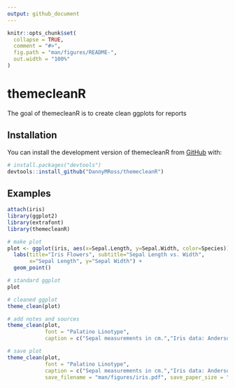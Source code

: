 ```yaml
---
output: github_document
---
```


<!-- README.md is generated from README.Rmd. Please edit that file -->

```r
knitr::opts_chunk$set(
  collapse = TRUE,
  comment = "#>",
  fig.path = "man/figures/README-",
  out.width = "100%"
)
```

# themecleanR

<!-- badges: start -->
<!-- badges: end -->

The goal of themecleanR is to create clean ggplots for reports

## Installation

You can install the development version of themecleanR from [GitHub](https://github.com/) with:

``` r
# install.packages("devtools")
devtools::install_github("DannyMRoss/themecleanR")
```

## Examples

```r
attach(iris)
library(ggplot2)
library(extrafont)
library(themecleanR)

# make plot
plot <- ggplot(iris, aes(x=Sepal.Length, y=Sepal.Width, color=Species)) +
  labs(title="Iris Flowers", subtitle="Sepal Length vs. Width",
       x="Sepal Length", y="Sepal Width") +
  geom_point()

# standard ggplot
plot

# cleaned ggplot
theme_clean(plot)

# add notes and sources
theme_clean(plot,
            font = "Palatino Linotype",
            caption = c("Sepal measurements in cm.","Iris data: Anderson, 1936; Fisher, 1936."))

# save plot
theme_clean(plot,
            font = "Palatino Linotype",
            caption = c("Sepal measurements in cm.","Iris data: Anderson, 1936; Fisher, 1936."),
            save_filename = "man/figures/iris.pdf", save_paper_size = "letter", save_orientation = "landscape")
```

